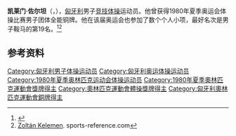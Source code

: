{{NoteTA|G1=Sports}}
{{eastern name order|[[匈牙利语|匈牙利语]]}}

'''凯莱门·佐尔坦'''（{{lang-hu|Kelemen Zoltán}}，{{bd|1958年|10月4日||}}），[[匈牙利|匈牙利]]男子[[竞技体操|竞技体操]]运动员。他曾获得1980年夏季奥运会体操比赛男子团体全能铜牌。他在该届奥运会也参加了数个个人小项，最好名次是男子鞍马的第19名。<ref>{{Cite web|title=Zoltán KELEMEN|url=https://www.olympic.org/zoltán-kelemen-1|accessdate=2021-03-25|work=International Olympic Committee}}</ref><ref name=r1>[https://web.archive.org/web/20200418031747/https://www.sports-reference.com/olympics/athletes/ke/zoltan-kelemen-1.html Zoltán Kelemen]. sports-reference.com</ref>

== 参考资料 ==
{{reflist}}

{{Authority control}}
{{DEFAULTSORT:Kelemen, Zoltán}}
[[Category:匈牙利男子体操运动员|Category:匈牙利男子体操运动员]]
[[Category:匈牙利奥运体操运动员|Category:匈牙利奥运体操运动员]]
[[Category:1980年夏季奥林匹克运动会体操运动员|Category:1980年夏季奥林匹克运动会体操运动员]]
[[Category:1980年夏季奧林匹克運動會獎牌得主|Category:1980年夏季奧林匹克運動會獎牌得主]]
[[Category:奧林匹克運動會體操獎牌得主|Category:奧林匹克運動會體操獎牌得主]]
[[Category:匈牙利奧林匹克運動會銅牌得主|Category:匈牙利奧林匹克運動會銅牌得主]]